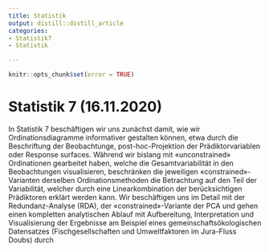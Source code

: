 ```yaml
---
title: Statistik
output: distill::distill_article
categories:
- Statistik7
- Statistik

---
```


```r
knitr::opts_chunk$set(error = TRUE)
```
# Statistik 7 (16.11.2020)

In Statistik 7 beschäftigen wir uns zunächst damit, wie wir Ordinationsdiagramme informativer gestalten können, etwa durch die Beschriftung der Beobachtunge, post-hoc-Projektion der Prädiktorvariablen oder Response surfaces. Während wir bislang mit «unconstrained» Ordinationen gearbeitet haben, welche die Gesamtvariabilität in den Beobachtungen visualisieren, beschränken die jeweiligen «constrained»-Varianten derselben Ordinationsmethoden die Betrachtung auf den Teil der Variabilität, welcher durch eine Linearkombination der berücksichtigen Prädiktoren erklärt werden kann. Wir beschäftigen uns im Detail mit der Redundanz-Analyse (RDA), der «constrained»-Variante der PCA und gehen einen kompletten analytischen Ablauf mit Aufbereitung, Interpretation und Visualisierung der Ergebnisse am Beispiel eines gemeinschaftsökologischen Datensatzes (Fischgesellschaften und Umweltfaktoren im Jura-Fluss Doubs) durch
